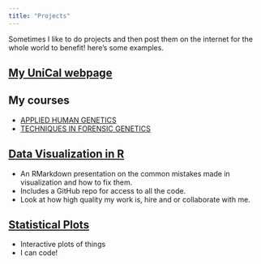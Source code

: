 ```yaml
---
title: "Projects"
---
```


Sometimes I like to do projects and then post them on the internet for the whole world to benefit!
here's some examples. 

## [My UniCal webpage](https://www.unical.it/portale/strutture/dipartimenti_240/dibest/docenti/montesanto/)

## My courses
- [APPLIED HUMAN GENETICS](https://www.unical.it/portale/portaltemplates/view/view_scheda_insegnamento.cfm?70137&LANG=ITA&70137&LANG=ITA)
- [TECHNIQUES IN FORENSIC GENETICS](https://www.unical.it/portale/portaltemplates/view/view_scheda_insegnamento.cfm?63499&LANG=ITA&63499&LANG=ITA)

## [Data Visualization in R](http://nickstrayer.me/visualization_in_r/)

- An RMarkdown presentation on the common mistakes made in visualization and how to fix them.
- Includes a GitHub repo for access to all the code.
- Look at how high quality my work is, hire and or collaborate with me. 

## [Statistical Plots](http://bl.ocks.org/nstrayer/37a503dd1db369a8f7e3ce21757e19ee)

- Interactive plots of things
- I can code!